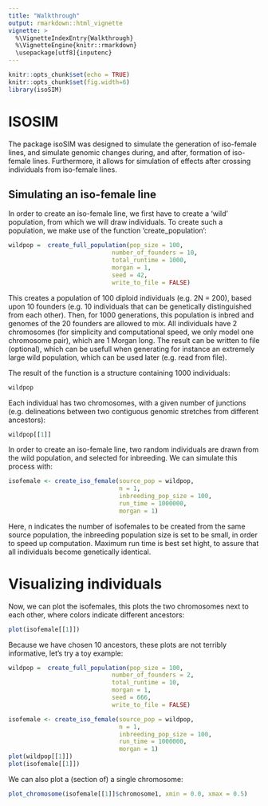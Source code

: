```yaml
---
title: "Walkthrough"
output: rmarkdown::html_vignette
vignette: >
  %\VignetteIndexEntry{Walkthrough}
  %\VignetteEngine{knitr::rmarkdown}
  \usepackage[utf8]{inputenc}
---
```


```r
knitr::opts_chunk$set(echo = TRUE)
knitr::opts_chunk$set(fig.width=6) 
library(isoSIM)
```

# ISOSIM
The package isoSIM was designed to simulate the generation of iso-female lines, and simulate genomic changes during, and after, formation of iso-female lines. Furthermore, it allows for simulation of effects after crossing individuals from iso-female lines.

## Simulating an iso-female line
In order to create an iso-female line, we first have to create a 'wild' population, from which we will draw individuals. To create such a population, we make use of the function 'create_population':
```r
wildpop =  create_full_population(pop_size = 100, 
                             number_of_founders = 10,
                             total_runtime = 1000, 
                             morgan = 1, 
                             seed = 42, 
                             write_to_file = FALSE)

```
This creates a population of 100 diploid individuals (e.g. 2N = 200), based upon 10 founders (e.g. 10 individuals that can be genetically distinguished from each other). Then, for 1000 generations, this population is inbred and genomes of the 20 founders are allowed to mix. All individuals have 2 chromosomes (for simplicity and computational speed, we only model one chromosome pair), which are 1 Morgan long. The result can be written to file (optional), which can be usefull when generating for instance an extremely large wild population, which can be used later (e.g. read from file).

The result of the function is a structure containing 1000 individuals:
```r
wildpop
```
Each individual has two chromosomes, with a given number of junctions (e.g. delineations between two contiguous genomic stretches from different ancestors):
```r
wildpop[[1]]
```

In order to create an iso-female line, two random individuals are drawn from the wild population, and selected for inbreeding. We can simulate this process with:
```r
isofemale <- create_iso_female(source_pop = wildpop,
                               n = 1,
                               inbreeding_pop_size = 100,
                               run_time = 1000000,
                               morgan = 1)
```
Here, n indicates the number of isofemales to be created from the same source population, the inbreeding population size is set to be small, in order to speed up computation. Maximum run time is best set hight, to assure that all individuals become genetically identical. 

# Visualizing individuals
Now, we can plot the isofemales, this plots the two chromosomes next to each other, where colors indicate different ancestors:
```r
plot(isofemale[[1]])
```

Because we have chosen 10 ancestors, these plots are not terribly informative, let's try a toy example:
```r
wildpop =  create_full_population(pop_size = 100, 
                             number_of_founders = 2,
                             total_runtime = 10, 
                             morgan = 1, 
                             seed = 666, 
                             write_to_file = FALSE)

isofemale <- create_iso_female(source_pop = wildpop,
                               n = 1,
                               inbreeding_pop_size = 100,
                               run_time = 1000000,
                               morgan = 1)
plot(wildpop[[1]])
plot(isofemale[[1]])
```
We can also plot a (section of) a single chromosome:
```r
plot_chromosome(isofemale[[1]]$chromosome1, xmin = 0.0, xmax = 0.5)
```














